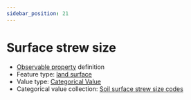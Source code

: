 ```yaml
---
sidebar_position: 21
---
```



# Surface strew size

- [Observable property](/viewers/dawe-vocabs?uri=https://linked.data.gov.au/def/nrm/3eeef779-d4d9-4019-9543-be0abe54cc5c) definition
- Feature type: [land surface](http://linked.data.gov.au/def/tern-cv/8282fb22-4135-415c-8ca2-317860d102fb)
- Value type: [Categorical Value](https://w3id.org/tern/ontologies/tern/CategoricalValue)
- Categorical value collection: [Soil surface strew size codes](/viewers/dawe-vocabs?uri=https://linked.data.gov.au/def/nrm/3b25ce0f-9eb7-4d2d-97ce-143858cfd4d4)

<Example
  protocolModule="plot-description"
  observableProperty="https://linked.data.gov.au/def/nrm/3eeef779-d4d9-4019-9543-be0abe54cc5c"
/>
